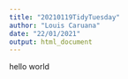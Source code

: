 ```yaml
---
title: "20210119TidyTuesday"
author: "Louis Caruana"
date: "22/01/2021"
output: html_document
---
```


hello world